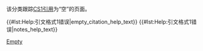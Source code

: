 {{polluted category}}
{{Tracking category}}
{{empty category}}

该分类跟踪[[WP:CS1|CS1引用]]为“空”的页面。

{{#lst:Help:引文格式1错误|empty_citation_help_text}}
{{#lst:Help:引文格式1错误|notes_help_text}}
<!-- {{#lst:Help:引文格式1错误|references_help_text}} -->

[[Category:引文格式1错误|Empty]]